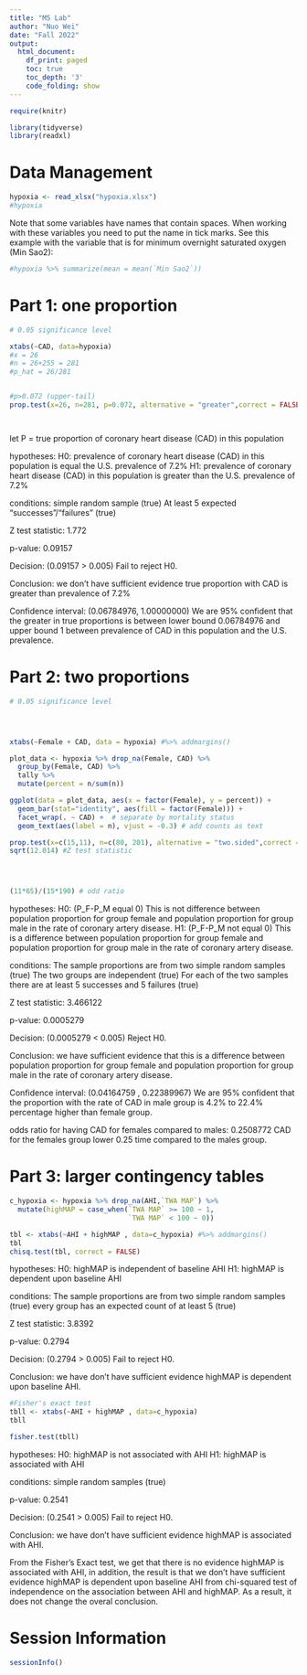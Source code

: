```yaml
---
title: "M5 Lab"
author: "Nuo Wei"
date: "Fall 2022"
output:
  html_document:
    df_print: paged
    toc: true
    toc_depth: '3'
    code_folding: show
---
```


```r
require(knitr)
```

```r
library(tidyverse)
library(readxl)
```


# Data Management

```r
hypoxia <- read_xlsx("hypoxia.xlsx")
#hypoxia
```

Note that some variables have names that contain spaces. When working with these variables you need to put the name in tick marks. See this example with the variable that is for minimum overnight saturated oxygen (Min Sao2):  

```r
#hypoxia %>% summarize(mean = mean(`Min Sao2`))
```
# Part 1: one proportion


```r
# 0.05 significance level

xtabs(~CAD, data=hypoxia)
#x = 26
#n = 26+255 = 281
#p_hat = 26/281


#p>0.072 (upper-tail)
prop.test(x=26, n=281, p=0.072, alternative = "greater",correct = FALSE)




```
let P = true proportion of coronary heart disease (CAD) in this population 

hypotheses:
H0: prevalence of coronary heart disease (CAD) in this population is equal the U.S. prevalence of 7.2%
H1: prevalence of coronary heart disease (CAD) in this population is greater than the U.S. prevalence of 7.2%

conditions:
simple random sample (true)
At least 5 expected "successes"/"failures" (true)

Z test statistic:
1.772

p-value: 
0.09157

Decision: (0.09157 > 0.005)
Fail to reject H0.

Conclusion:
we don't have sufficient evidence true proportion with CAD is greater than prevalence of 7.2%

Confidence interval:
(0.06784976, 1.00000000)
We are 95% confident that the greater in true proportions is between lower bound 0.06784976 and upper bound 1 between prevalence of CAD in this population and the U.S. prevalence.

















# Part 2: two proportions

```r
# 0.05 significance level




xtabs(~Female + CAD, data = hypoxia) #%>% addmargins()

plot_data <- hypoxia %>% drop_na(Female, CAD) %>% 
  group_by(Female, CAD) %>% 
  tally %>% 
  mutate(percent = n/sum(n))

ggplot(data = plot_data, aes(x = factor(Female), y = percent)) + 
  geom_bar(stat="identity", aes(fill = factor(Female))) + 
  facet_wrap(. ~ CAD) +  # separate by mortality status
  geom_text(aes(label = n), vjust = -0.3) # add counts as text

prop.test(x=c(15,11), n=c(80, 201), alternative = "two.sided",correct = FALSE)
sqrt(12.014) #Z test statistic




(11*65)/(15*190) # odd ratio 

```
hypotheses:
H0: (P_F-P_M equal 0) This is not difference between population proportion for group female and population proportion for group male in the rate of coronary artery disease.
H1: (P_F-P_M not equal 0) This is a difference between population proportion for group female and population proportion for group male in the rate of coronary artery disease.


conditions:
The sample proportions are from two simple random samples   (true)
The two groups are independent                              (true)
For each of the two samples there are at least 5 successes and 5 failures (true) 

Z test statistic:
3.466122

p-value: 
0.0005279

Decision: (0.0005279 < 0.005)
Reject H0.

Conclusion:
we have sufficient evidence that this is a difference between population proportion for group female and population proportion for group male in the rate of coronary artery disease.

Confidence interval:
(0.04164759 , 0.22389967)
We are 95% confident that the proportion with the rate of CAD in male group is 4.2% to 22.4% percentage higher than female group.

odds ratio for having CAD for females compared to males:
0.2508772
CAD for the females group lower 0.25 time compared to the males group. 










# Part 3: larger contingency tables


```r
c_hypoxia <- hypoxia %>% drop_na(AHI,`TWA MAP`) %>%
  mutate(highMAP = case_when(`TWA MAP` >= 100 ~ 1,
                             `TWA MAP` < 100 ~ 0))

tbl <- xtabs(~AHI + highMAP , data=c_hypoxia) #%>% addmargins()
tbl
chisq.test(tbl, correct = FALSE)

```
hypotheses:
H0: highMAP is independent of baseline AHI
H1: highMAP is dependent upon baseline AHI


conditions:
The sample proportions are from two simple random samples   (true)
every group has an expected count of at least 5 (true)


Z test statistic:
3.8392

p-value: 
0.2794

Decision: (0.2794 > 0.005)
Fail to reject H0.

Conclusion:
we have don't have sufficient evidence highMAP is dependent upon baseline AHI.


```r
#Fisher's exact test
tbll <- xtabs(~AHI + highMAP , data=c_hypoxia)
tbll

fisher.test(tbll)
```
hypotheses:
H0: highMAP is not associated with AHI
H1: highMAP is associated with AHI

conditions:
simple random samples   (true)

p-value: 0.2541

Decision: (0.2541 > 0.005)
Fail to reject H0.

Conclusion:
we have don't have sufficient evidence highMAP is associated with AHI.


From the Fisher's Exact test, we get that there is no evidence highMAP is associated with AHI, in addition, the result is that we don't have sufficient evidence highMAP is dependent upon baseline AHI from chi-squared test of independence on the association between AHI and highMAP. As a result, it does not change the overal conclusion.


















# Session Information

```r
sessionInfo()
```
